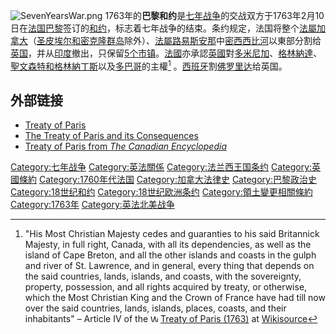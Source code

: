 {{Otheruses|subject=|other=历史上在巴黎签订的其他条约|巴黎条约}}
{{expand language|1=en|page=Treaty of Paris (1763)|time=2020-02-10T02:37:03+00:00}}
{{Unreferenced|time=2020-02-08T00:23:50+00:00}}
[[File:SevenYearsWar.png|thumb]]
1763年的'''巴黎和约'''是[[七年战争|七年战争]]的交战双方于1763年2月10日在[[法国|法国]][[巴黎|巴黎]]签订的[[和约|和约]]，标志着七年战争的结束。条约规定，法国将整个[[法屬加拿大|法屬加拿大]]（[[圣皮埃尔和密克隆群岛|圣皮埃尔和密克隆群岛]]除外）、[[法屬路易斯安那|法屬路易斯安那]]中[[密西西比河|密西西比河]]以東部分割给[[英国|英国]]，并从[[印度|印度]]撤出，只保留[[法屬印度|5个市镇]]。[[法國|法國]]亦承認[[英國|英國]]對[[多米尼加|多米尼加]]、[[格林納達|格林納達]]、[[聖文森特和格林納丁斯|聖文森特和格林納丁斯]]以及[[多巴哥|多巴哥]]的主權<ref name=paris-4>"His Most Christian Majesty cedes and guaranties to his said Britannick Majesty, in full right, Canada, with all its dependencies, as well as the island of Cape Breton, and all the other islands and coasts in the gulph and river of St. Lawrence, and in general, every thing that depends on the said countries, lands, islands, and coasts, with the sovereignty, property, possession, and all rights acquired by treaty, or otherwise, which the Most Christian King and the Crown of France have had till now over the said countries, lands, islands, places, coasts, and their inhabitants" – Article IV of the [[File:Wikisource-logo.svg|12px]] [[wikisource:Treaty_of_Paris_(1763)|Treaty of Paris (1763)]] at [[Wikisource|Wikisource]]</ref> 。[[西班牙|西班牙]]割[[佛罗里达|佛罗里达]]给英国。

==外部链接==
{{Wikisource}}
* [http://avalon.law.yale.edu/18th_century/paris763.asp Treaty of Paris]{{Wayback|url=http://avalon.law.yale.edu/18th_century/paris763.asp |date=20110220234807 }}
* [https://archive.today/20071228073921/http://frontenac.ameriques.free.fr/traite-de-paris.php The Treaty of Paris and its Consequences]{{fr}}
* [http://www.thecanadianencyclopedia.com/index.cfm?PgNm=TCE&Params=A1ARTA0006083 Treaty of Paris from ''The Canadian Encyclopedia'']{{Wayback|url=http://www.thecanadianencyclopedia.com/index.cfm?PgNm=TCE&Params=A1ARTA0006083 |date=20110922224121 }}

{{七年戰爭條約}}
[[Category:七年战争|Category:七年战争]]
[[Category:英法關係|Category:英法關係]]
[[Category:法兰西王国条约|Category:法兰西王国条约]]
[[Category:英國條約|Category:英國條約]]
[[Category:1760年代法国|Category:1760年代法国]]
[[Category:加拿大法律史|Category:加拿大法律史]]
[[Category:巴黎政治史|Category:巴黎政治史]]
[[Category:18世纪和约|Category:18世纪和约]]
[[Category:18世纪欧洲条约|Category:18世纪欧洲条约]]
[[Category:領土變更相關條約|Category:領土變更相關條約]]
[[Category:1763年|Category:1763年]]
[[Category:英法北美战争|Category:英法北美战争]]